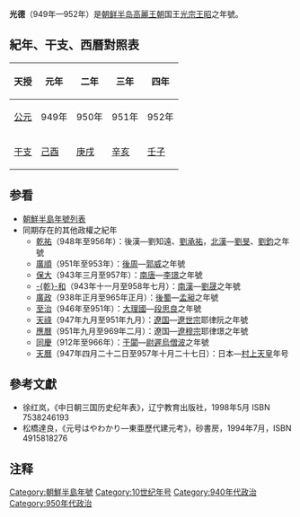 '''光德'''（949年—952年）是[[朝鲜半岛|朝鲜半岛]][[高麗王朝|高麗王朝]]国王[[高麗光宗|光宗王昭]]之年號。

==紀年、干支、西曆對照表==
{| class="wikitable" 
|-
!天授!!元年!!二年!!三年!!四年
|-
![[公元纪年|公元]]
|949年||950年||951年||952年
|-
![[干支纪年|干支]]
|[[己酉|己酉]]||[[庚戌|庚戌]]||[[辛亥|辛亥]]||[[壬子|壬子]]
|}

==参看==
*[[朝鮮半島年號列表|朝鮮半島年號列表]]
*同期存在的其他政權之紀年
**[[乾祐_(劉知遠)|乾祐]]（948年至956年）：後漢—劉知遠、[[劉承祐|劉承祐]]，[[北漢|北漢]]—[[劉旻|劉旻]]、[[劉鈞|劉鈞]]之年號
**[[廣順|廣順]]（951年至953年）：[[後周|後周]]—[[郭威|郭威]]之年號
**[[保大_(李璟)|保大]]（943年三月至957年）：[[南唐|南唐]]—[[李璟|李璟]]之年號
**[[乾和|-{乾}-和]]（943年十一月至958年七月）：[[南漢|南漢]]—[[劉晟|劉晟]]之年號
**[[廣政|廣政]]（938年正月至965年正月）：[[後蜀|後蜀]]—[[孟昶|孟昶]]之年號
**[[至治_(段思良)|至治]]（946年至951年）：[[大理國|大理國]]—[[段思良|段思良]]之年號
**[[天祿_(遼世宗)|天祿]]（947年九月至951年九月）：[[遼国|遼国]]—[[遼世宗|遼世宗]]耶律阮之年號
**[[應曆|應曆]]（951年九月至969年二月）：遼国—[[遼穆宗|遼穆宗]]耶律璟之年號
**[[同慶_(尉遲烏僧波)|同慶]]（912年至966年）：[[于闐|于闐]]—[[尉遲烏僧波|尉遲烏僧波]]之年號
**[[天曆_(村上天皇)|天曆]]（947年四月二十二日至957年十月二十七日）：日本—[[村上天皇|村上天皇]]年号

==參考文獻==
*徐红岚，《中日朝三国历史纪年表》，辽宁教育出版社，1998年5月 ISBN 7538246193
*松橋達良，《元号はやわかり—東亜歷代建元考》，砂書房，1994年7月，ISBN 4915818276

==注释==
<div class="references-small">
<references />
</div>

{{年号|使用[[后汉|后汉]]年号：[[乾祐_(劉知遠)|乾祐]]<br>17年前：[[天授_(高麗太祖)|天授]]|[[朝鮮年號|高麗年號]]|使用[[后周|后周]]年号：[[廣順|廣順]]}}
{{朝鮮半島年號}}
[[Category:朝鮮半島年號|Category:朝鮮半島年號]]
[[Category:10世纪年号|Category:10世纪年号]]
[[Category:940年代政治|Category:940年代政治]]
[[Category:950年代政治|Category:950年代政治]]